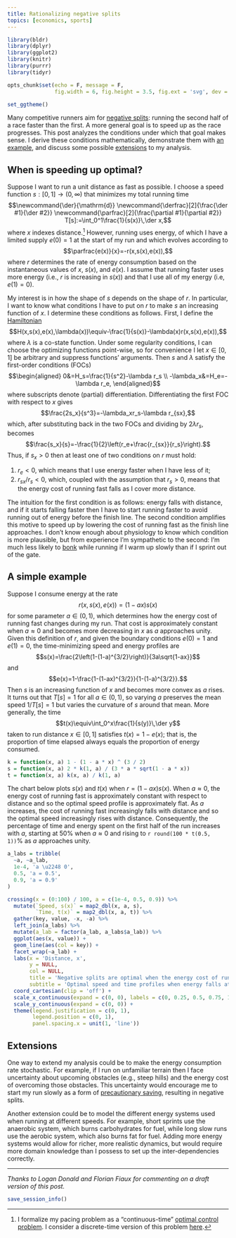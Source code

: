 ```yaml
---
title: Rationalizing negative splits
topics: [economics, sports]
---
```


```r
library(bldr)
library(dplyr)
library(ggplot2)
library(knitr)
library(purrr)
library(tidyr)

opts_chunk$set(echo = F, message = F,
               fig.width = 6, fig.height = 3.5, fig.ext = 'svg', dev = 'svg')

set_ggtheme()
```

Many competitive runners aim for [negative splits](https://en.wikipedia.org/wiki/Negative_split): running the second half of a race faster than the first.
A more general goal is to speed up as the race progresses.
This post analyzes the conditions under which that goal makes sense.
I derive these conditions mathematically, demonstrate them with [an example](#a-simple-example), and discuss some possible [extensions](#extensions) to my analysis.

## When is speeding up optimal?

Suppose I want to run a unit distance as fast as possible.
I choose a speed function $s:[0,1]\to(0,\infty)$ that minimizes my total running time
$$\newcommand{\der}{\mathrm{d}}
\newcommand{\derfrac}[2]{\frac{\der #1}{\der #2}}
\newcommand{\parfrac}[2]{\frac{\partial #1}{\partial #2}}
T[s]:=\int_0^1\frac{1}{s(x)}\,\der x,$$
where $x$ indexes distance.[^discrete-time]
However, running uses energy, of which I have a limited supply $e(0)=1$ at the start of my run and which evolves according to
$$\parfrac{e(x)}{x}=-r(x,s(x),e(x)),$$
where $r$ determines the rate of energy consumption based on the instantaneous values of $x$, $s(x)$, and $e(x)$.
I assume that running faster uses more energy (i.e., $r$ is increasing in $s(x)$) and that I use all of my energy (i.e, $e(1)=0$).

[^discrete-time]: I formalize my pacing problem as a "continuous-time" [optimal control problem](https://en.wikipedia.org/wiki/Optimal_control).
I consider a discrete-time version of this problem [here](/blog/optimal-pacing-varying-energy-costs/).

My interest is in how the shape of $s$ depends on the shape of $r$.
In particular, I want to know what conditions I have to put on $r$ to make $s$ an increasing function of $x$.
I determine these conditions as follows.
First, I define the [Hamiltonian](https://en.wikipedia.org/wiki/Hamiltonian_(control_theory))
$$H(x,s(x),e(x),\lambda(x))\equiv-\frac{1}{s(x)}-\lambda(x)r(x,s(x),e(x)),$$
where $\lambda$ is a co-state function.
Under some regularity conditions, I can choose the optimizing functions point-wise, so for convenience I let $x\in[0,1]$ be arbitrary and suppress functions' arguments.
Then $s$ and $\lambda$ satisfy the first-order conditions (FOCs)
$$\begin{aligned}
0&=H_s=\frac{1}{s^2}-\lambda r_s \\
-\lambda_x&=H_e=-\lambda r_e,
\end{aligned}$$
where subscripts denote (partial) differentiation.
Differentiating the first FOC with respect to $x$ gives
$$\frac{2s_x}{s^3}=-\lambda_xr_s-\lambda r_{sx},$$
which, after substituting back in the two FOCs and dividing by $2\lambda r_s$, becomes
$$\frac{s_x}{s}=-\frac{1}{2}\left(r_e+\frac{r_{sx}}{r_s}\right).$$
Thus, if $s_x>0$ then at least one of two conditions on $r$ must hold:

1. $r_e<0$, which means that I use energy faster when I have less of it;
2. $r_{sx}/r_s<0$, which, coupled with the assumption that $r_s>0$, means that the energy cost of running fast falls as I cover more distance.

The intuition for the first condition is as follows:
energy falls with distance, and if it starts falling faster then I have to start running faster to avoid running out of energy before the finish line.
The second condition amplifies this motive to speed up by lowering the cost of running fast as the finish line approaches.
I don't know enough about physiology to know which condition is more plausible, but from experience I'm sympathetic to the second: I'm much less likely to [bonk](https://en.wikipedia.org/wiki/Hitting_the_wall) while running if I warm up slowly than if I sprint out of the gate.

## A simple example

Suppose I consume energy at the rate
$$r(x,s(x),e(x))=(1-ax)s(x)$$
for some parameter $a\in(0,1)$, which determines how the energy cost of running fast changes during my run.
That cost is approximately constant when $a\approx0$ and becomes more decreasing in $x$ as $a$ approaches unity.
Given this definition of $r$, and given the boundary conditions $e(0)=1$ and $e(1)=0$, the time-minimizing speed and energy profiles are
$$s(x)=\frac{2\left(1-(1-a)^{3/2}\right)}{3a\sqrt{1-ax}}$$
and
$$e(x)=1-\frac{1-(1-ax)^{3/2}}{1-(1-a)^{3/2}}.$$
Then $s$ is an increasing function of $x$ and becomes more convex as $a$ rises.
It turns out that $T[s]=1$ for all $a\in(0,1)$, so varying $a$ preserves the mean speed $1/T[s]=1$ but varies the curvature of $s$ around that mean.
More generally, the time
$$t(x)\equiv\int_0^x\frac{1}{s(y)}\,\der y$$
taken to run distance $x\in[0,1]$ satisfies $t(x)=1-e(x)$; that is, the proportion of time elapsed always equals the proportion of energy consumed.

```r
k = function(x, a) 1 - (1 - a * x) ^ (3 / 2)
s = function(x, a) 2 * k(1, a) / (3 * a * sqrt(1 - a * x))
t = function(x, a) k(x, a) / k(1, a)
```

The chart below plots $s(x)$ and $t(x)$ when $r=(1-ax)s(x)$.
When $a\approx0$, the energy cost of running fast is approximately constant with respect to distance and so the optimal speed profile is approximately flat.
As $a$ increases, the cost of running fast increasingly falls with distance and so the optimal speed increasingly rises with distance.
Consequently, the percentage of time and energy spent on the first half of the run increases with $a$, starting at 50% when $a\approx0$ and rising to `r round(100 * t(0.5, 1))`% as $a$ approaches unity.

```r
a_labs = tribble(
  ~a, ~a_lab,
  1e-4, 'a \u2248 0',
  0.5, 'a = 0.5',
  0.9, 'a = 0.9'
)

crossing(x = (0:100) / 100, a = c(1e-4, 0.5, 0.9)) %>%
  mutate(`Speed, s(x)` = map2_dbl(x, a, s),
         `Time, t(x)` = map2_dbl(x, a, t)) %>%
  gather(key, value, -x, -a) %>%
  left_join(a_labs) %>%
  mutate(a_lab = factor(a_lab, a_labs$a_lab)) %>%
  ggplot(aes(x, value)) +
  geom_line(aes(col = key)) +
  facet_wrap(~a_lab) +
  labs(x = 'Distance, x',
       y = NULL,
       col = NULL,
       title = 'Negative splits are optimal when the energy cost of running fast\nfalls with distance',
       subtitle = 'Optimal speed and time profiles when energy falls at rate r = (1 - ax)s(x)') +
  coord_cartesian(clip = 'off') +
  scale_x_continuous(expand = c(0, 0), labels = c(0, 0.25, 0.5, 0.75, 1)) +
  scale_y_continuous(expand = c(0, 0)) +
  theme(legend.justification = c(0, 1),
        legend.position = c(0, 1),
        panel.spacing.x = unit(1, 'line'))
```

## Extensions

One way to extend my analysis could be to make the energy consumption rate stochastic.
For example, if I run on unfamiliar terrain then I face uncertainty about upcoming obstacles (e.g., steep hills) and the energy cost of overcoming those obstacles.
This uncertainty would encourage me to start my run slowly as a form of [precautionary saving](https://en.wikipedia.org/wiki/Precautionary_savings), resulting in negative splits.

Another extension could be to model the different energy systems used when running at different speeds.
For example, short sprints use the anaerobic system, which burns carbohydrates for fuel, while long slow runs use the aerobic system, which also burns fat for fuel.
Adding more energy systems would allow for richer, more realistic dynamics, but would require more domain knowledge than I possess to set up the inter-dependencies correctly.

---

*Thanks to Logan Donald and Florian Fiaux for commenting on a draft version of this post.*

```r
save_session_info()
```
